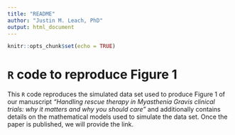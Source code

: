 ```yaml
---
title: "README"
author: "Justin M. Leach, PhD"
output: html_document
---
```


```r
knitr::opts_chunk$set(echo = TRUE)
```

# `R` code to reproduce Figure 1

This `R` code reproduces the simulated data set used to produce Figure 1 of our manuscript *"Handling rescue therapy in Myasthenia Gravis clinical trials: why it matters and why you should care"* and additionally contains details on the mathematical models used to simulate the data set. Once the paper is published, we will provide the link.

